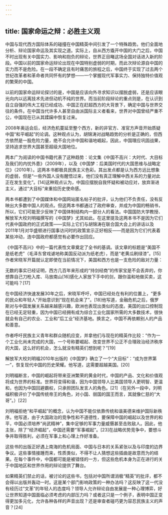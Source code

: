 ```yaml
---
---
---
```

title: 国家命运之辩：必胜主义观
---




中国与现代西方国际体系的碰撞在中国精英中间引发了一个特殊趋势。他们全面地分析、辩论国家命运及其实现之道。实际上，自从西方撬开中国的大门之后，中国不时出现有关中国实力、影响和抱负的辩论，世界正目睹这场全国对话进入新的阶段。中国以前的国家命运辩论出现在中国特别虚弱的时期，而此次辩论源自中国的实力而不是危险。在一段不确定且有时痛苦的旅程之后，中国终于实现了过去两个世纪改革者和革命者共同怀有的梦想——一个掌握现代军事实力、保持独特价值观的繁荣的中国。

以前的国家命运辩论探讨的是，中国是应该向外寻求知识以摆脱虚弱，还是应该眼光向内以远离技术先进但动机不纯的世界。而当前阶段辩论的重点则是，在认识到自立自强的伟大工程已经成功、中国正在赶超西方的大背景下，确定中国与世界交往的条件。在中国当代许多人甚至自由派国际主义者看来，世界对中国曾经严重不公，中国现在已从其蹂躏中恢复过来。

2008年奥运会后，经济危机蔓延至整个西方，新的非官方、准官方声音开始质疑中国“和平崛起”的论调。这种观点认为，胡锦涛对战略趋势的分析是正确的，但西方依然是一股危险力量，绝不会允许中国和谐地崛起，因此，中国理应巩固战果，坚持追求世界大国甚至超级大国地位。

两本广为阅读的中国书籍代表了这种趋势：论文集《中国不高兴：大时代、大目标及我们的内忧外患》（2009年），以及《中国梦：后美国时代的大国思维与战略定位》（2010年）。这两本书都极具民族主义色彩。其出发点都是认为西方远比想象的虚弱，但是“一些外国人没有醒悟过来，他们没有真正理解中西关系的力量对此正在发生变化”。[14]这种观点认为，中国应摆脱自我怀疑和被动应对，放弃渐进主义，通过“大目标”来重拾历史使命感。

两本书都遭到了中国媒体和中国网站匿名帖子的批评，认为他们不负责任，没有反映出大多数中国人的观点。但这两本书都通过了政府审查，并成为中国的畅销书，所以，它们可能至少反映了中国体制结构内一部分人的看法。中国国防大学教授、解放军大校刘明福撰写的《中国梦》尤其如此。在这里提及这两本书不是因为它们代表中国政府的正式政策——实际上它们与胡锦涛在联合国大会上的讲话以及2011年1月对华盛顿进行国事访问时的政策宣示正好相反——而是因为它们代表着某些冲动，连中国政府都感觉有必要作出回应。

《中国不高兴》中的一篇代表性文章奠定了全书的基调。该文章的标题是“美国不是纸老虎”（毛泽东曾戏谑地称美国反动派为纸老虎），而是“老黄瓜刷绿漆”。[15]作者宋晓军开篇就认定即使在当前情况下，美国和西方也是一支危险的敌对力量：

无数的事实已经证明，西方几百年来形成的“持剑经商”的传家宝是不会丢弃的，你想靠自己刀枪入库、马放南山[16]感化人家放下手中的剑，跟你温和地做买卖，这可能吗？[17]

在中国经济快速发展30年之后，宋晓军呼吁，中国已经处在有利的位置上，“更多的民众和年轻人”开始意识到“现在机会来了”。[18]他写道，金融危机之后，俄罗斯对与中国发展关系越来越感兴趣，欧洲也表现出类似的态度。美国的出口控制现在已经无足轻重，因为中国已经拥有成为综合工业化国家所需的大多数技术，很快就会有自己的农业、工业和“后工业”经济基地。换言之，中国不再依赖别人的产品和善意。

作者呼吁民族主义青年和群众随机应变，并拿他们与现在的精英作比较：“作为一个工业化尚未完成的大国，一个号称要崛起、改变世界不公正不合理政治经济秩序的大国，这么好的机会，怎么就没有精英们想到呢？”[19]

解放军大校刘明福2010年出版的《中国梦》确立了一个“大目标”：“成为世界第一”，恢复现代中国的历史荣耀。他写道，这需要超越美国。[20]

刘明福断言，中国的崛起将带来亚洲繁荣的黄金时代，中国的产品、文化和价值观将成为世界的标准。世界将变得和谐，因为中国领导人比美国领导人更明智、更温和，也因为中国回避霸权，只承担团队发言人的角色。[21]（在另外一段中，刘明福积极评价了中国传统帝王的角色，对小国、弱国的国王而言，其就像仁慈的“大哥”。）[22]

刘明福拒绝“和平崛起”的概念，认为中国不能仅依靠传统和谐美德来维护国际新秩序。他写道，由于大国政治的竞争性和不道德性，要保障中国的崛起以及世界的和平，中国必须培养“尚武精神”，集中足够的军事力量威慑甚至击败敌人。因此，他主张，除了“经济崛起”，中国还需要“军事崛起”。[23]在战略优势竞争中，要想斗争并取得胜利，必须在军事上和心理上作好准备。

这些书的出版正好遇上南海的危机局面、中国与日本的关系紧张以及与印度的边界争议。这些事情接踵而来，性质类似，不得不让人猜想这些插曲是故意而为的结果。在每个事件中，中国都可能是被错怪的一方，但这些危机本身为正在进行的关于中国地区和世界作用的辩论提供了舞台。

如果精英们禁止的话，被讨论的这些书，包括对中国所谓消极“精英”的批评，都不会得以出版并轰动一时。这是某个部门影响政策的一种办法吗？这反映了这一代没有经历过“文革”的年轻人的态度吗？领导人允许辩论自由发展是一种心理博弈，好让世界知道中国面临必须考虑的内部压力吗？或者这只是一个例子，表明中国正变得更加多元化，允许各种各样的声音出现？还是审查者碰巧更为容忍民族主义的声音？[24]
